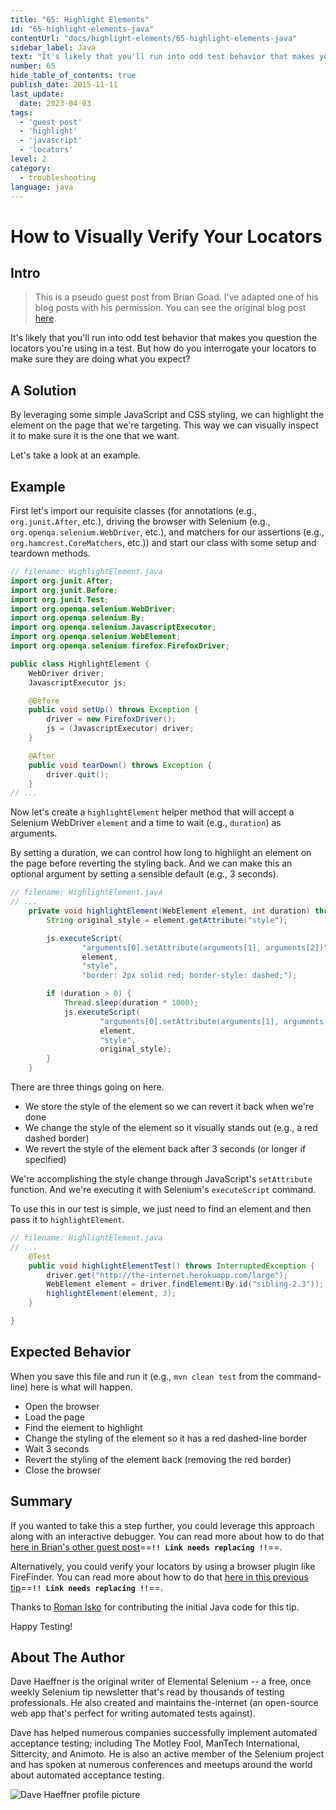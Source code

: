 ```yaml
---
title: "65: Highlight Elements"
id: "65-highlight-elements-java"
contentUrl: "docs/highlight-elements/65-highlight-elements-java"
sidebar_label: Java
text: "It's likely that you'll run into odd test behavior that makes you question the locators you're using in a test. But how do you interrogate your locators to make sure they are doing what you expect?"
number: 65
hide_table_of_contents: true
publish_date: 2015-11-11
last_update:
  date: 2023-04-03
tags:
  - 'guest post'
  - 'highlight'
  - 'javascript'
  - 'locators'
level: 2
category:
  - troubleshooting
language: java
---
```


# How to Visually Verify Your Locators

## Intro

>This is a pseudo guest post from Brian Goad. I've adapted one of his blog posts with his permission. You can see the original blog post [here](http://swdandruby.wordpress.com/2013/07/19/did-i-select-the-right-element/).

It's likely that you'll run into odd test behavior that makes you question the locators you're using in a test. But how do you interrogate your locators to make sure they are doing what you expect?

## A Solution

By leveraging some simple JavaScript and CSS styling, we can highlight the element on the page that we're targeting. This way we can visually inspect it to make sure it is the one that we want.

Let's take a look at an example.

## Example

First let's import our requisite classes (for annotations (e.g., `org.junit.After`, etc.), driving the browser with Selenium (e.g., `org.openqa.selenium.WebDriver`, etc.), and matchers for our assertions (e.g., `org.hamcrest.CoreMatchers`, etc.)) and start our class with some setup and teardown methods.

```java
// filename: HighlightElement.java
import org.junit.After;
import org.junit.Before;
import org.junit.Test;
import org.openqa.selenium.WebDriver;
import org.openqa.selenium.By;
import org.openqa.selenium.JavascriptExecutor;
import org.openqa.selenium.WebElement;
import org.openqa.selenium.firefox.FirefoxDriver;

public class HighlightElement {
    WebDriver driver;
    JavascriptExecutor js;

    @Before
    public void setUp() throws Exception {
        driver = new FirefoxDriver();
        js = (JavascriptExecutor) driver;
    }

    @After
    public void tearDown() throws Exception {
        driver.quit();
    }
// ...
```

Now let's create a `highlightElement` helper method that will accept a Selenium WebDriver `element` and a time to wait (e.g., `duration`) as arguments.

By setting a duration, we can control how long to highlight an element on the page before reverting the styling back. And we can make this an optional argument by setting a sensible default (e.g., 3 seconds).

```java
// filename: HighlightElement.java
// ...
    private void highlightElement(WebElement element, int duration) throws InterruptedException {
        String original_style = element.getAttribute("style");

        js.executeScript(
                "arguments[0].setAttribute(arguments[1], arguments[2])",
                element,
                "style",
                "border: 2px solid red; border-style: dashed;");

        if (duration > 0) {
            Thread.sleep(duration * 1000);
            js.executeScript(
                    "arguments[0].setAttribute(arguments[1], arguments[2])",
                    element,
                    "style",
                    original_style);
        }
    }
```

There are three things going on here.

+ We store the style of the element so we can revert it back when we're done
+ We change the style of the element so it visually stands out (e.g., a red dashed border)
+ We revert the style of the element back after 3 seconds (or longer if specified)

We're accomplishing the style change through JavaScript's `setAttribute` function. And we're executing it with Selenium's `executeScript` command.

To use this in our test is simple, we just need to find an element and then pass it to `highlightElement`.

```java
// filename: HighlightElement.java
// ...
    @Test
    public void highlightElementTest() throws InterruptedException {
        driver.get("http://the-internet.herokuapp.com/large");
        WebElement element = driver.findElement(By.id("sibling-2.3"));
        highlightElement(element, 3);
    }

}
```

## Expected Behavior

When you save this file and run it (e.g., `mvn clean test` from the command-line) here is what will happen.

+ Open the browser
+ Load the page
+ Find the element to highlight
+ Change the styling of the element so it has a red dashed-line border
+ Wait 3 seconds
+ Revert the styling of the element back (removing the red border)
+ Close the browser

## Summary

If you wanted to take this a step further, you could leverage this approach along with an interactive debugger. You can read more about how to do that [here in Brian's other guest post](http://elementalselenium.com/tips/14-interactive-prompts-revisited)==**`!! Link needs replacing !!`**==.

Alternatively, you could verify your locators by using a browser plugin like FireFinder. You can read more about how to do that [here in this previous tip](http://elementalselenium.com/tips/verifying-locators)==**`!! Link needs replacing !!`**==.

Thanks to [Roman Isko](https://github.com/RomanIsko) for contributing the initial Java code for this tip.

Happy Testing!

## About The Author

Dave Haeffner is the original writer of Elemental Selenium -- a free, once weekly Selenium tip newsletter that's read by thousands of testing professionals. He also created and maintains the-internet (an open-source web app that's perfect for writing automated tests against).

Dave has helped numerous companies successfully implement automated acceptance testing; including The Motley Fool, ManTech International, Sittercity, and Animoto. He is also an active member of the Selenium project and has spoken at numerous conferences and meetups around the world about automated acceptance testing.

![Dave Haeffner profile picture](/img/authors/dave-haeffner.jpeg#author-img 'a title')
